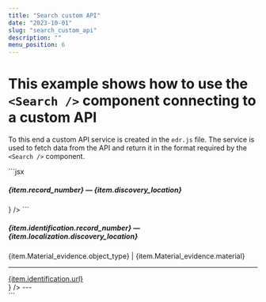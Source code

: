 ```yaml
---
title: "Search custom API"
date: "2023-10-01"
slug: "search_custom_api"
description: ""
menu_position: 6
---
```



# This example shows how to use the `<Search />` component connecting to a custom API

To this end a custom API service is created in the `edr.js` file. The service is used to fetch data from the API and return it in the format required by the `<Search />` component.

<div className="row">
  <div className="col-sm-4">
```jsx
  <Search
      source={{ customApi: EdrService}}
      fieldList={{
        "record_number": "Record number",
        "discovery_location": "Discovery location"
      }}
      resultItemTemplate = { item =>  <div className="card my-3" key={item.record_number}>
      <div className="card-body">
        <h5 className="card-title">
          {item.record_number} — {item.discovery_location}
        </h5>
      </div>
    </div>
      }
  />
```
  </div>
  <div className="col-sm-8">
    <Search
      source={{ customApi: EdrService}}
      fieldList={{
        "record_number": "Record number",
        "discovery_location": "Discovery location"
      }}
      resultItemTemplate = { item =>  <div className="card my-3" key={item.identification.record_number}>
      <div className="card-body">
        <h5 className="card-title">
          {item.identification.record_number} — {item.localization.discovery_location}
        </h5>
        {item.Material_evidence.object_type} | {item.Material_evidence.material}
        <hr />
        <a href={item.identification.url}>{item.identification.url}</a>
      </div>
    </div>
      }
  />
---

  </div>
</div>
```
